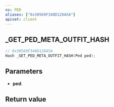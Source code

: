 ```yaml
---
ns: PED
aliases: ["0x30569F348D126A5A"]
apiset: client
---
```

## _GET_PED_META_OUTFIT_HASH

```c
// 0x30569F348D126A5A
Hash _GET_PED_META_OUTFIT_HASH(Ped ped);
```


## Parameters
* **ped**:

## Return value